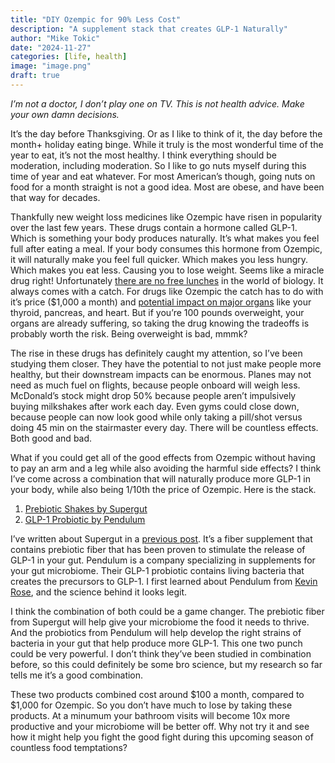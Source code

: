```yaml
---
title: "DIY Ozempic for 90% Less Cost"
description: "A supplement stack that creates GLP-1 Naturally"
author: "Mike Tokic"
date: "2024-11-27"
categories: [life, health]
image: "image.png"
draft: true
---
```


*I'm not a doctor, I don't play one on TV. This is not health advice. Make your own damn decisions.*

It's the day before Thanksgiving. Or as I like to think of it, the day before the month+ holiday eating binge. While it truly is the most wonderful time of the year to eat, it's not the most healthy. I think everything should be moderation, including moderation. So I like to go nuts myself during this time of year and eat whatever. For most American's though, going nuts on food for a month straight is not a good idea. Most are obese, and have been that way for decades. 

Thankfully new weight loss medicines like Ozempic have risen in popularity over the last few years. These drugs contain a hormone called GLP-1. Which is something your body produces naturally. It's what makes you feel full after eating a meal. If your body consumes this hormone from Ozempic, it will naturally make you feel full quicker. Which makes you less hungry. Which makes you eat less. Causing you to lose weight. Seems like a miracle drug right! Unfortunately [there are no free lunches](https://tim.blog/2024/02/02/no-biological-free-lunches/) in the world of biology. It always comes with a catch. For drugs like Ozempic the catch has to do with it's price ($1,000 a month) and [potential impact on major organs](https://www.healthline.com/health/drugs/ozempic-side-effects#long-term-side-effects) like your thyroid, pancreas, and heart. But if you're 100 pounds overweight, your organs are already suffering, so taking the drug knowing the tradeoffs is probably worth the risk. Being overweight is bad, mmmk? 

The rise in these drugs has definitely caught my attention, so I've been studying them closer. They have the potential to not just make people more healthy, but their downstream impacts can be enormous. Planes may not need as much fuel on flights, because people onboard will weigh less. McDonald's stock might drop 50% because people aren't impulsively buying milkshakes after work each day. Even gyms could close down, because people can now look good while only taking a pill/shot versus doing 45 min on the stairmaster every day. There will be countless effects. Both good and bad. 

What if you could get all of the good effects from Ozempic without having to pay an arm and a leg while also avoiding the harmful side effects? I think I've come across a combination that will naturally produce more GLP-1 in your body, while also being 1/10th the price of Ozempic. Here is the stack. 

1. [Prebiotic Shakes by Supergut](https://www.amazon.com/Supergut-Prebiotic-Replacement-Strawberry-servings/dp/B0C645Q2CT/ref=sr_1_4_pp?crid=23XDI3ALKQLWE&dib=eyJ2IjoiMSJ9.ftkuxSBzIaWukfVtnXPvZqBYlET7P_DPpqUuEN5VnUiOlBxfOMzcgkMiL86iJAQ0GeA0vssfvxntIN3Y-jpq2Jr_foimcrO1orPTmc26vPj0zWYqPcTnejj0MwKQICLXWiwlEJSfJtTbo5Q2ENGCwCDK4rtNaAjM9UFz9e_ZJNsryI19XvCxIOYsn05ghGOoAHhr4dXeYIZOebY6ufrQyjSfcTU86deki-ovxQBnhDJTQFcD9aEjuI9cMrhEkIUFg-tKC7DY1nrwm6puUBFgl8nXXy17KZ_zWO8J3keUr8A.RYEHioYWLX2J2QAdYpL0AlnSLvNF7ys-Tw_dT4tW3QA&dib_tag=se&keywords=supergut&qid=1732722580&s=hpc&sprefix=supergut%2Chpc%2C177&sr=1-4)
2. [GLP-1 Probiotic by Pendulum](https://www.amazon.com/dp/B0CY3VZDYP?ref=nb_sb_ss_w_as-reorder_k0_1_8&amp=&crid=2T0LC4RNRX9EX&amp=&sprefix=pendulum)

I've written about Supergut in a [previous post](https://mftokic.github.io/posts/2024-11-15-hacking-blood-sugar/). It's a fiber supplement that contains prebiotic fiber that has been proven to stimulate the release of GLP-1 in your gut. Pendulum is a company specializing in supplements for your gut microbiome. Their GLP-1 probiotic contains living bacteria that creates the precursors to GLP-1. I first learned about Pendulum from [Kevin Rose](https://www.kevinrose.com/p/a-natural-alternative-to-glp-1-drugs), and the science behind it looks legit. 

I think the combination of both could be a game changer. The prebiotic fiber from Supergut will help give your microbiome the food it needs to thrive. And the probiotics from Pendulum will help develop the right strains of bacteria in your gut that help produce more GLP-1. This one two punch could be very powerful. I don't think they've been studied in combination before, so this could definitely be some bro science, but my research so far tells me it's a good combination. 

These two products combined cost around $100 a month, compared to $1,000 for Ozempic. So you don't have much to lose by taking these products. At a minumum your bathroom visits will become 10x more productive and your microbiome will be better off. Why not try it and see how it might help you fight the good fight during this upcoming season of countless food temptations? 